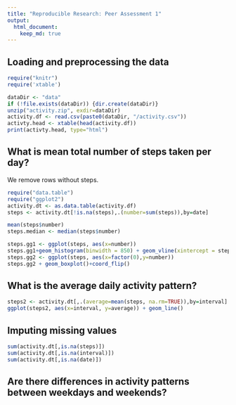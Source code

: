 ```yaml
---
title: "Reproducible Research: Peer Assessment 1"
output: 
  html_document:
    keep_md: true
---
```



## Loading and preprocessing the data
```r
require("knitr")
require('xtable')

dataDir <- "data"
if (!file.exists(dataDir)) {dir.create(dataDir)}
unzip("activity.zip", exdir=dataDir)
activity.df <- read.csv(paste0(dataDir, "/activity.csv"))
activty.head <- xtable(head(activity.df))
print(activty.head, type="html")
```


## What is mean total number of steps taken per day?

We remove rows without steps.
```r
require("data.table")
require("ggplot2")
activity.dt <- as.data.table(activity.df)
steps <- activity.dt[!is.na(steps),.(number=sum(steps)),by=date]

mean(steps$number)
steps.median <- median(steps$number)

steps.gg1 <- ggplot(steps, aes(x=number))
steps.gg1+geom_histogram(binwidth = 850) + geom_vline(xintercept = steps.median, colour = "red")
steps.gg2 <- ggplot(steps, aes(x=factor(0),y=number))
steps.gg2 + geom_boxplot()+coord_flip()
```


## What is the average daily activity pattern?


```r
steps2 <- activity.dt[,.(average=mean(steps, na.rm=TRUE)),by=interval]
ggplot(steps2, aes(x=interval, y=average)) + geom_line()
```
## Imputing missing values

```r
sum(activity.dt[,is.na(steps)])
sum(activity.dt[,is.na(interval)])
sum(activity.dt[,is.na(date)])
```

## Are there differences in activity patterns between weekdays and weekends?
